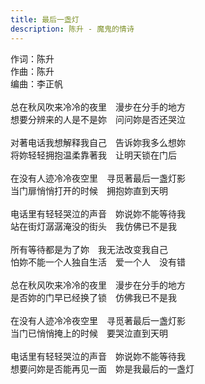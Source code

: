 ```yaml
---
title: 最后一盏灯
description: 陈升 - 魔鬼的情诗
---
```


作词：陈升<br />作曲：陈升<br />编曲：李正帆<br /><br />总在秋风吹来冷冷的夜里　漫步在分手的地方<br />想要分辨来的人是不是妳　问问妳是否还哭泣<br /><br />对著电话我想解释我自己　告诉妳我多么想妳<br />将妳轻轻拥抱温柔靠著我　让明天锁在门后<br /><br />在没有人迹冷冷夜空里　寻觅著最后一盏灯影<br />当门扉悄悄打开的时候　拥抱妳直到天明<br /><br />电话里有轻轻哭泣的声音　妳说妳不能等待我<br />站在街灯潺潺淹没的街头　我仿佛已不是我<br /><br />所有等待都是为了妳　我无法改变我自己<br />怕妳不能一个人独自生活　爱一个人　没有错<br /><br />总在秋风吹来冷冷的夜里　漫步在分手的地方<br />是否妳的门早已经换了锁　仿佛我已不是我<br /><br />在没有人迹冷冷夜空里　寻觅著最后一盏灯影<br />当门已悄悄掩上的时候　要哭泣直到天明<br /><br />电话里有轻轻哭泣的声音　妳说妳不能等待我<br />想要问妳是否能再见一面　妳是我最后的一盏灯